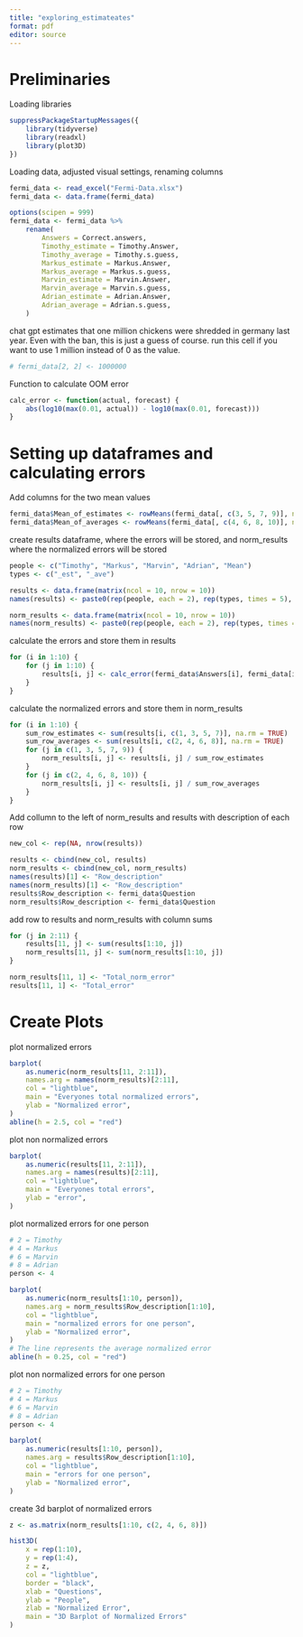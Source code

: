 ```yaml
---
title: "exploring_estimateates"
format: pdf
editor: source
---
```


# Preliminaries

Loading libraries

```r
suppressPackageStartupMessages({
    library(tidyverse)
    library(readxl)
    library(plot3D)
})
```

Loading data, adjusted visual settings, renaming columns

```r
fermi_data <- read_excel("Fermi-Data.xlsx")
fermi_data <- data.frame(fermi_data)

options(scipen = 999)
fermi_data <- fermi_data %>%
    rename(
        Answers = Correct.answers,
        Timothy_estimate = Timothy.Answer,
        Timothy_average = Timothy.s.guess,
        Markus_estimate = Markus.Answer,
        Markus_average = Markus.s.guess,
        Marvin_estimate = Marvin.Answer,
        Marvin_average = Marvin.s.guess,
        Adrian_estimate = Adrian.Answer,
        Adrian_average = Adrian.s.guess,
    )
```

chat gpt estimates that one million chickens were shredded in germany last year. Even with the ban, this is just a guess of course. run this cell if you want to use 1 million instead of 0 as the value.

```r
# fermi_data[2, 2] <- 1000000
```

Function to calculate OOM error

```r
calc_error <- function(actual, forecast) {
    abs(log10(max(0.01, actual)) - log10(max(0.01, forecast)))
}
```

# Setting up dataframes and calculating errors

Add columns for the two mean values

```r
fermi_data$Mean_of_estimates <- rowMeans(fermi_data[, c(3, 5, 7, 9)], na.rm = TRUE)
fermi_data$Mean_of_averages <- rowMeans(fermi_data[, c(4, 6, 8, 10)], na.rm = TRUE)
```

create results dataframe, where the errors will be stored, and norm_results where the normalized errors will be stored

```r
people <- c("Timothy", "Markus", "Marvin", "Adrian", "Mean")
types <- c("_est", "_ave")

results <- data.frame(matrix(ncol = 10, nrow = 10))
names(results) <- paste0(rep(people, each = 2), rep(types, times = 5), "_er")

norm_results <- data.frame(matrix(ncol = 10, nrow = 10))
names(norm_results) <- paste0(rep(people, each = 2), rep(types, times = 5), "_nor_er")
```

calculate the errors and store them in results

```r
for (i in 1:10) {
    for (j in 1:10) {
        results[i, j] <- calc_error(fermi_data$Answers[i], fermi_data[i, j + 2])
    }
}
```

calculate the normalized errors and store them in norm_results

```r
for (i in 1:10) {
    sum_row_estimates <- sum(results[i, c(1, 3, 5, 7)], na.rm = TRUE)
    sum_row_averages <- sum(results[i, c(2, 4, 6, 8)], na.rm = TRUE)
    for (j in c(1, 3, 5, 7, 9)) {
        norm_results[i, j] <- results[i, j] / sum_row_estimates
    }
    for (j in c(2, 4, 6, 8, 10)) {
        norm_results[i, j] <- results[i, j] / sum_row_averages
    }
}
```

Add collumn to the left of norm_results and results with description of each row

```r
new_col <- rep(NA, nrow(results))

results <- cbind(new_col, results)
norm_results <- cbind(new_col, norm_results)
names(results)[1] <- "Row_description"
names(norm_results)[1] <- "Row_description"
results$Row_description <- fermi_data$Question
norm_results$Row_description <- fermi_data$Question
```

add row to results and norm_results with column sums

```r
for (j in 2:11) {
    results[11, j] <- sum(results[1:10, j])
    norm_results[11, j] <- sum(norm_results[1:10, j])
}

norm_results[11, 1] <- "Total_norm_error"
results[11, 1] <- "Total_error"
```

# Create Plots

plot normalized errors

```r
barplot(
    as.numeric(norm_results[11, 2:11]),
    names.arg = names(norm_results)[2:11],
    col = "lightblue",
    main = "Everyones total normalized errors",
    ylab = "Normalized error",
)
abline(h = 2.5, col = "red")
```

plot non normalized errors

```r
barplot(
    as.numeric(results[11, 2:11]),
    names.arg = names(results)[2:11],
    col = "lightblue",
    main = "Everyones total errors",
    ylab = "error",
)
```

plot normalized errors for one person

```r
# 2 = Timothy
# 4 = Markus
# 6 = Marvin
# 8 = Adrian
person <- 4

barplot(
    as.numeric(norm_results[1:10, person]),
    names.arg = norm_results$Row_description[1:10],
    col = "lightblue",
    main = "normalized errors for one person",
    ylab = "Normalized error",
)
# The line represents the average normalized error
abline(h = 0.25, col = "red")
```

plot non normalized errors for one person

```r
# 2 = Timothy
# 4 = Markus
# 6 = Marvin
# 8 = Adrian
person <- 4

barplot(
    as.numeric(results[1:10, person]),
    names.arg = results$Row_description[1:10],
    col = "lightblue",
    main = "errors for one person",
    ylab = "Normalized error",
)
```

create 3d barplot of normalized errors

```r
z <- as.matrix(norm_results[1:10, c(2, 4, 6, 8)])

hist3D(
    x = rep(1:10),
    y = rep(1:4),
    z = z,
    col = "lightblue",
    border = "black",
    xlab = "Questions",
    ylab = "People",
    zlab = "Normalized Error",
    main = "3D Barplot of Normalized Errors"
)
```
